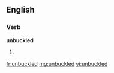 ==English==

===Verb===
'''unbuckled'''

# {{past of|unbuckle}}

[[fr:unbuckled]]
[[mg:unbuckled]]
[[vi:unbuckled]]